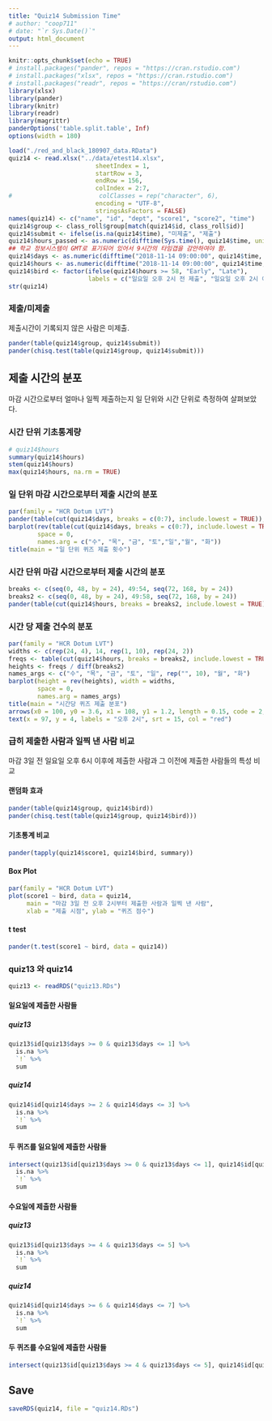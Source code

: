 ```yaml
---
title: "Quiz14 Submission Time"
# author: "coop711"
# date: "`r Sys.Date()`"
output: html_document
---
```


```r
knitr::opts_chunk$set(echo = TRUE)
# install.packages("pander", repos = "https://cran.rstudio.com")
# install.packages("xlsx", repos = "https://cran.rstudio.com")
# install.packages("readr", repos = "https://cran/rstudio.com")
library(xlsx)
library(pander)
library(knitr)
library(readr)
library(magrittr)
panderOptions('table.split.table', Inf)
options(width = 180)
```

<!--
### Data
-->

```r
load("./red_and_black_180907_data.RData")
quiz14 <- read.xlsx("../data/etest14.xlsx", 
                        sheetIndex = 1, 
                        startRow = 3, 
                        endRow = 156, 
                        colIndex = 2:7, 
#                        colClasses = rep("character", 6), 
                        encoding = "UTF-8",
                        stringsAsFactors = FALSE)
names(quiz14) <- c("name", "id", "dept", "score1", "score2", "time")
quiz14$group <- class_roll$group[match(quiz14$id, class_roll$id)]
quiz14$submit <- ifelse(is.na(quiz14$time), "미제출", "제출")
quiz14$hours_passed <- as.numeric(difftime(Sys.time(), quiz14$time, units = 'days'))
## 학교 정보시스템이 GMT로 표기되어 있어서 9시간의 타임갭을 감안하여야 함.
quiz14$days <- as.numeric(difftime("2018-11-14 09:00:00", quiz14$time, units = 'days'))
quiz14$hours <- as.numeric(difftime("2018-11-14 09:00:00", quiz14$time, units = 'hours'))
quiz14$bird <- factor(ifelse(quiz14$hours >= 58, "Early", "Late"), 
                      labels = c("일요일 오후 2시 전 제출", "일요일 오후 2시 이후 제출"))
str(quiz14)
```


### 제출/미제출

제출시간이 기록되지 않은 사람은 미제출.

```r
pander(table(quiz14$group, quiz14$submit))
pander(chisq.test(table(quiz14$group, quiz14$submit)))
```

## 제출 시간의 분포

마감 시간으로부터 얼마나 일찍 제출하는지 일 단위와 시간 단위로 측정하여 살펴보았다. 

### 시간 단위 기초통계량

```r
# quiz14$hours
summary(quiz14$hours)
stem(quiz14$hours)
max(quiz14$hours, na.rm = TRUE)
```

### 일 단위 마감 시간으로부터 제출 시간의 분포

```r
par(family = "HCR Dotum LVT")
pander(table(cut(quiz14$days, breaks = c(0:7), include.lowest = TRUE)), caption = "일 단위")
barplot(rev(table(cut(quiz14$days, breaks = c(0:7), include.lowest = TRUE))), 
        space = 0,
        names.arg = c("수", "목", "금", "토","일","월", "화"))
title(main = "일 단위 퀴즈 제출 횟수")
```

### 시간 단위 마감 시간으로부터 제출 시간의 분포

```r
breaks <- c(seq(0, 48, by = 24), 49:54, seq(72, 168, by = 24))
breaks2 <- c(seq(0, 48, by = 24), 49:58, seq(72, 168, by = 24))
pander(table(cut(quiz14$hours, breaks = breaks2, include.lowest = TRUE)), caption = "시간 단위")
```

### 시간 당 제출 건수의 분포

```r
par(family = "HCR Dotum LVT")
widths <- c(rep(24, 4), 14, rep(1, 10), rep(24, 2))
freqs <- table(cut(quiz14$hours, breaks = breaks2, include.lowest = TRUE))
heights <- freqs / diff(breaks2)
names_args <- c("수", "목", "금", "토", "일", rep("", 10), "월", "화")
barplot(height = rev(heights), width = widths, 
        space = 0,
        names.arg = names_args)
title(main = "시간당 퀴즈 제출 분포")
arrows(x0 = 100, y0 = 3.6, x1 = 108, y1 = 1.2, length = 0.15, code = 2, col = "red", lwd = 1.5)
text(x = 97, y = 4, labels = "오후 2시", srt = 15, col = "red")
```

### 급히 제출한 사람과 일찍 낸 사람 비교

마감 3일 전 일요일 오후 6시 이후에 제출한 사람과 그 이전에 제출한 사람들의 특성 비교

#### 랜덤화 효과

```r
pander(table(quiz14$group, quiz14$bird))
pander(chisq.test(table(quiz14$group, quiz14$bird)))
```

#### 기초통계 비교

```r
pander(tapply(quiz14$score1, quiz14$bird, summary))
```

#### Box Plot

```r
par(family = "HCR Dotum LVT")
plot(score1 ~ bird, data = quiz14, 
     main = "마감 3일 전 오후 2시부터 제출한 사람과 일찍 낸 사람", 
     xlab = "제출 시점", ylab = "퀴즈 점수")
```

#### t test

```r
pander(t.test(score1 ~ bird, data = quiz14))
```

### quiz13 와 quiz14

```r
quiz13 <- readRDS("quiz13.RDs")
```

#### 일요일에 제출한 사람들

##### quiz13

```r
quiz13$id[quiz13$days >= 0 & quiz13$days <= 1] %>%
  is.na %>%
  `!` %>%
  sum 
```
##### quiz14

```r
quiz14$id[quiz14$days >= 2 & quiz14$days <= 3] %>%
  is.na %>%
  `!` %>%
  sum 
```

#### 두 퀴즈를 일요일에 제출한 사람들

```r
intersect(quiz13$id[quiz13$days >= 0 & quiz13$days <= 1], quiz14$id[quiz14$days >= 2 & quiz14$days <= 3]) %>% 
  is.na %>%
  `!` %>%
  sum
```

#### 수요일에 제출한 사람들

##### quiz13

```r
quiz13$id[quiz13$days >= 4 & quiz13$days <= 5] %>%
  is.na %>%
  `!` %>%
  sum 
```
##### quiz14

```r
quiz14$id[quiz14$days >= 6 & quiz14$days <= 7] %>%
  is.na %>%
  `!` %>%
  sum 
```

#### 두 퀴즈를 수요일에 제출한 사람들

```r
intersect(quiz13$id[quiz13$days >= 4 & quiz13$days <= 5], quiz14$id[quiz14$days >= 6 & quiz14$days <= 7]) %>% length
```

## Save

```r
saveRDS(quiz14, file = "quiz14.RDs")
```